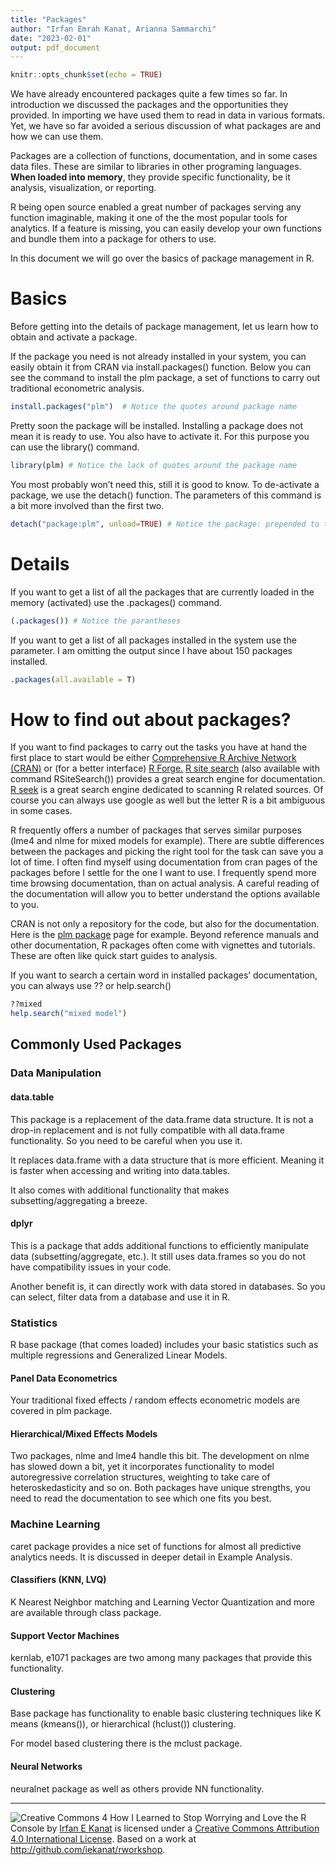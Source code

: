 ```yaml
---
title: "Packages"
author: "Irfan Emrah Kanat, Arianna Sammarchi"
date: "2023-02-01"
output: pdf_document
---
```


```r
knitr::opts_chunk$set(echo = TRUE)
```

We have already encountered packages quite a few times so far. In introduction we discussed the packages and the opportunities they provided. In importing we have used them to read in data in various formats. Yet, we have so far avoided a serious discussion of what packages are and how we can use them.

Packages are a collection of functions, documentation, and in some cases data files. These are similar to libraries in other programing languages. **When loaded into memory**, they provide specific functionality, be it analysis, visualization, or reporting. 

R being open source enabled a great number of packages serving any function imaginable, making it one of the the most popular tools for analytics. If a feature is missing, you can easily develop your own functions and bundle them into a package for others to use.

In this document we will go over the basics of package management in R.

# Basics

Before getting into the details of package management, let us learn how to obtain and activate a package.

If the package you need is not already installed in your system, you can easily obtain it from CRAN via install.packages() function. Below you can see the command to install the plm package, a set of functions to carry out traditional econometric analysis. 

```r
install.packages("plm")  # Notice the quotes around package name
```

Pretty soon the package will be installed. Installing a package does not mean it is ready to use. You also have to activate it. For this purpose you can use the library() command.

```r
library(plm) # Notice the lack of quotes around the package name
```

You most probably won't need this, still it is good to know. To de-activate a package, we use the detach() function. The parameters of this command is a bit more involved than the first two.

```r
detach("package:plm", unload=TRUE) # Notice the package: prepended to the package name
```

# Details

If you want to get a list of all the packages that are currently loaded in the memory (activated) use the .packages() command.

```r
(.packages()) # Notice the parantheses
```

If you want to get a list of all packages installed in the system use the parameter. I am omitting the output since I have about 150 packages installed.

```r
.packages(all.available = T)
```

# How to find out about packages?

If you want to find packages to carry out the tasks you have at hand the first place to start would be either [Comprehensive R Archive Network (CRAN)](https://cran.r-project.org/web/packages/) or (for a better interface) [R Forge.](https://r-forge.r-project.org/) [R site search](http://search.r-project.org) (also available with command RSiteSearch()) provides a great search engine for documentation. [R seek](http://rseek.org/) is a great search engine dedicated to scanning R related sources. Of course you can always use google as well but the letter R is a bit ambiguous in some cases. 

R frequently offers a number of packages that serves similar purposes (lme4 and nlme for mixed models for example). There are subtle differences between the packages and picking the right tool for the task can save you a lot of time. I often find myself using documentation from cran pages of the packages before I settle for the one I want to use. I frequently spend more time browsing documentation, than on actual analysis. A careful reading of the documentation will allow you to better understand the options available to you.

CRAN is not only a repository for the code, but also for the documentation. Here is the [plm package](https://cran.r-project.org/web/packages/plm/) page for example. Beyond reference manuals and other documentation, R packages often come with vignettes and tutorials. These are often like quick start guides to analysis. 

If you want to search a certain word in installed packages' documentation, you can always use ?? or help.search()

```r
??mixed
help.search("mixed model")
```

## Commonly Used Packages

### Data Manipulation

#### data.table

This package is a replacement of the data.frame data structure. It is not a drop-in replacement and is not fully compatible with all data.frame functionality. So you need to be careful when you use it.

It replaces data.frame with a data structure that is more efficient. Meaning it is faster when accessing and writing into data.tables.

It also comes with additional functionality that makes subsetting/aggregating a breeze.



#### dplyr

This is a package that adds additional functions to efficiently manipulate data (subsetting/aggregate, etc.). It still uses data.frames so you do not have compatibility issues in your code. 

Another benefit is, it can directly work with data stored in databases. So you can select, filter data from a database and use it in R.



### Statistics

R base package (that comes loaded) includes your basic statistics such as multiple regressions and Generalized Linear Models.

#### Panel Data Econometrics

Your traditional fixed effects / random effects econometric models are covered in plm package.

#### Hierarchical/Mixed Effects Models

Two packages, nlme and lme4 handle this bit. The development on nlme has slowed down a bit, yet it incorporates functionality to model autoregressive correlation structures, weighting to take care of heteroskedasticity and so on.  Both packages have unique strengths, you need to read the documentation to see which one fits you best.

### Machine Learning

caret package provides a nice set of functions for almost all predictive analytics needs. It is discussed in deeper detail in Example Analysis. 

#### Classifiers (KNN, LVQ)

K Nearest Neighbor matching and Learning Vector Quantization and more are available through class package.


#### Support Vector Machines

kernlab, e1071 packages are two among many packages that provide this functionality.

#### Clustering

Base package has functionality to enable basic clustering techniques like K means (kmeans()), or hierarchical (hclust()) clustering.

For model based clustering there is the mclust package.

#### Neural Networks

neuralnet package as well as others provide NN functionality.

------

![Creative Commons 4](figures/cc.png) How I Learned to Stop Worrying and Love the R Console by [Irfan E Kanat](http://irfankanat.com) is licensed under a [Creative Commons Attribution 4.0 International License](http://creativecommons.org/licenses/by/4.0/). Based on a work at [http://github.com/iekanat/rworkshop](http://github.com/iekanat/rworkshop).